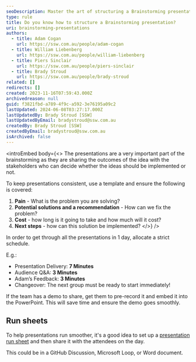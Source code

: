 ```yaml
---
seoDescription: Master the art of structuring a Brainstorming presentation with Adam Cogan, William Liebenberg, and Piers Sinclair. Learn how to effectively share ideas with stakeholders, allocate time wisely, and create a seamless experience.
type: rule
title: Do you know how to structure a Brainstorming presentation?
uri: brainstorming-presentations
authors:
  - title: Adam Cogan
    url: https://ssw.com.au/people/adam-cogan
  - title: William Liebenberg
    url: https://ssw.com.au/people/william-liebenberg
  - title: Piers Sinclair
    url: https://ssw.com.au/people/piers-sinclair
  - title: Brady Stroud
    url: https://ssw.com.au/people/brady-stroud
related: []
redirects: []
created: 2023-11-16T07:59:43.000Z
archivedreason: null
guid: f3821fbd-a789-4f9c-a592-3e76195a09c2
lastUpdated: 2024-06-08T03:27:17.000Z
lastUpdatedBy: Brady Stroud [SSW]
lastUpdatedByEmail: bradystroud@ssw.com.au
createdBy: Brady Stroud [SSW]
createdByEmail: bradystroud@ssw.com.au
isArchived: false
---
```


<introEmbed
  body={<>
The presentations are a very important part of the brainstorming as they are sharing the outcomes of the idea with the stakeholders who can decide whether the ideas should be implemented or not.

To keep presentations consistent, use a template and ensure the following is covered:

1. **Pain** - What is the problem you are solving?
2. **Potential solutions and a recommendation** - How can we fix the problem?
3. **Cost** - how long is it going to take and how much will it cost?
4. **Next steps** - how can this solution be implemented?
  </>}
/>
<youtubeEmbed url="https://youtu.be/C6XdZgxy2K8" description="Figure: SSW's Brainstorming PowerPoint Template (6 min)" />

In order to get through all the presentations in 1 day, allocate a strict schedule.

E.g.:

* Presentation Delivery: **7 Minutes**
* Audience Q&A: **3 Minutes**
* Adam’s Feedback: **3 Minutes**
* Changeover: The next group must be ready to start immediately!

If the team has a demo to share, get them to pre-record it and embed it into the PowerPoint. This will save time and ensure the demo goes smoothly.

## Run sheets

To help presentations run smoother, it's a good idea to set up a [presentation run sheet](/presentation-run-sheet) and then share it with the attendees on the day.

This could be in a GitHub Discussion, Microsoft Loop, or Word document.
